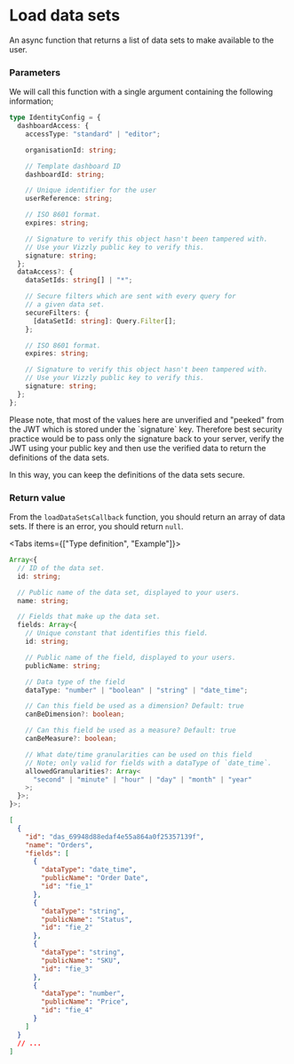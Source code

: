 
# Load data sets

An async function that returns a list of data sets to make available to the user.

### Parameters

We will call this function with a single argument containing the following information;

```typescript
type IdentityConfig = {
  dashboardAccess: {
    accessType: "standard" | "editor";

    organisationId: string;

    // Template dashboard ID
    dashboardId: string;

    // Unique identifier for the user
    userReference: string;

    // ISO 8601 format.
    expires: string;

    // Signature to verify this object hasn't been tampered with.
    // Use your Vizzly public key to verify this.
    signature: string;
  };
  dataAccess?: {
    dataSetIds: string[] | "*";

    // Secure filters which are sent with every query for
    // a given data set.
    secureFilters: {
      [dataSetId: string]: Query.Filter[];
    };

    // ISO 8601 format.
    expires: string;

    // Signature to verify this object hasn't been tampered with.
    // Use your Vizzly public key to verify this.
    signature: string;
  };
};
```

<Callout emoji="🔒">
Please note, that most of the values here are unverified and "peeked" from the JWT which is stored under the `signature` key.
Therefore best security practice would be to pass only the signature back to your server, verify the JWT using your public key
and then use the verified data to return the definitions of the data sets.

In this way, you can keep the definitions of the data sets secure.

</Callout>

### Return value

From the `loadDataSetsCallback` function, you should return an array of data sets. If there is an error, you
should return `null`.

<Tabs items={["Type definition", "Example"]}>
<Tab>

```typescript
Array<{
  // ID of the data set.
  id: string;

  // Public name of the data set, displayed to your users.
  name: string;

  // Fields that make up the data set.
  fields: Array<{
    // Unique constant that identifies this field.
    id: string;

    // Public name of the field, displayed to your users.
    publicName: string;

    // Data type of the field
    dataType: "number" | "boolean" | "string" | "date_time";

    // Can this field be used as a dimension? Default: true
    canBeDimension?: boolean;

    // Can this field be used as a measure? Default: true
    canBeMeasure?: boolean;

    // What date/time granularities can be used on this field
    // Note; only valid for fields with a dataType of `date_time`.
    allowedGranularities?: Array<
      "second" | "minute" | "hour" | "day" | "month" | "year"
    >;
  }>;
}>;
```

</Tab>

<Tab>

```json
[
  {
    "id": "das_69948d88edaf4e55a864a0f25357139f",
    "name": "Orders",
    "fields": [
      {
        "dataType": "date_time",
        "publicName": "Order Date",
        "id": "fie_1"
      },
      {
        "dataType": "string",
        "publicName": "Status",
        "id": "fie_2"
      },
      {
        "dataType": "string",
        "publicName": "SKU",
        "id": "fie_3"
      },
      {
        "dataType": "number",
        "publicName": "Price",
        "id": "fie_4"
      }
    ]
  }
  // ...
]
```

</Tab>
</Tabs>
